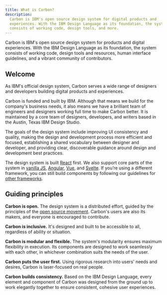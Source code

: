 ```yaml
---
title: What is Carbon?
description:
  Carbon is IBM's open source design system for digital products and
  experiences. With the IBM Design Language as its foundation, the system
  consists of working code, design tools, and more.
---
```


<PageDescription>

Carbon is IBM's open source design system for products and digital experiences.
With the IBM Design Language as its foundation, the system consists of working
code, design tools and resources, human interface guidelines, and a vibrant
community of contributors.

</PageDescription>

## Welcome

As IBM's official design system, Carbon serves a wide range of designers and
developers building digital products and experiences.

Carbon is funded and built by IBM. Although that means we build for the
company's business needs, it also means we have a brilliant team of engineers
and designers working full time to make Carbon better. It is maintained by a
core team of designers, developers, and writers based in the Austin, Texas IBM
Design Studio.

The goals of the design system include improving UI consistency and quality,
making the design and development process more efficient and focused,
establishing a shared vocabulary between designer and developer, and providing
clear, discoverable guidance around design and development best practices.

The design system is built [React](/developing/frameworks/react) first. We also
support core parts of the system in
[vanilla JS](/developing/frameworks/vanilla),
[Angular](/developing/frameworks/angular), [Vue](/developing/frameworks/vue),
and [Svelte](/developing/frameworks/svelte). If you’re using a different
framework, you can still build components by following our guidelines for
[other frameworks](/developing/frameworks/other-frameworks).

## Guiding principles

**Carbon is open.** The design system is a distributed effort, guided by the
principles of the
[open source movement](https://en.wikipedia.org/wiki/Open-source-software_movement).
Carbon's users are also its makers, and everyone is encouraged to contribute.

**Carbon is inclusive.** It's designed and built to be accessible to all,
regardless of ability or situation.

**Carbon is modular and flexible.** The system's modularity ensures maximum
flexibility in execution. Its components are designed to work seamlessly with
each other, in whichever combination suits the needs of the user.

**Carbon puts the user first.** Using rigorous research into users' needs and
desires, Carbon is laser-focused on real people.

**Carbon builds consistency.** Based on the IBM Design Language, every element
and component of Carbon was designed from the ground up to work elegantly
together to ensure consistent, cohesive user experiences.
